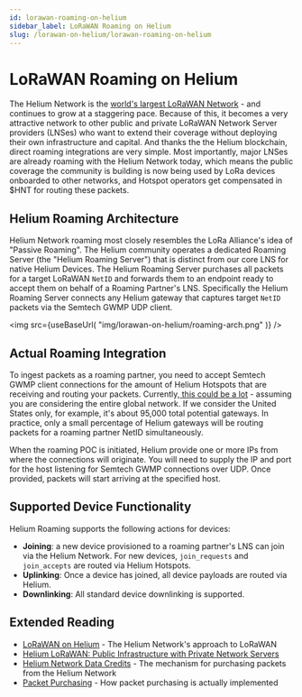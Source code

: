 ```yaml
---
id: lorawan-roaming-on-helium
sidebar_label: LoRaWAN Roaming on Helium
slug: /lorawan-on-helium/lorawan-roaming-on-helium
---
```



# LoRaWAN Roaming on Helium


The Helium Network is the [world's largest LoRaWAN Network](https://explorer.helium.com) - and continues to grow at a staggering pace. Because of this, it becomes a very attractive network to other public and private LoRaWAN Network Server providers (LNSes) who want to extend their coverage without deploying their own infrastructure and capital. And thanks the the Helium blockchain, direct roaming integrations are very simple. Most importantly, major LNSes are already roaming with the Helium Network today, which means the public coverage the community is building is now being used by LoRa devices onboarded to other networks, and Hotspot operators get compensated in $HNT for routing these packets. 


## Helium Roaming Architecture

Helium Network roaming most closely resembles the LoRa Alliance's idea of "Passive Roaming". The Helium community operates a dedicated Roaming Server (the "Helium Roaming Server") that is distinct from our core LNS for native Helium Devices. The Helium Roaming Server purchases all packets for a target LoRaWAN `NetID` and forwards them to an endpoint ready to accept them on behalf of a Roaming Partner's LNS. Specifically the Helium Roaming Server connects any Helium gateway that captures target `NetID` packets via the Semtech GWMP UDP client.

<img
  src={useBaseUrl(
    "img/lorawan-on-helium/roaming-arch.png"
  )}
/>


## Actual Roaming Integration

To ingest packets as a roaming partner, you need to accept Semtech GWMP client connections for the amount of Helium Hotspots that are receiving and routing your packets. Currently,[ this could be a lot](https://explorer.helium.com/hotspots) - assuming you are considering the entire global network. If we consider the United States only, for example, it's about 95,000 total potential gateways. In practice, only a small percentage of Helium gateways will be routing packets for a roaming partner NetID simultaneously.

When the roaming POC is initiated, Helium provide one or more IPs from where the connections will originate. You will need to supply the IP and port for the host listening for Semtech GWMP connections over UDP. Once provided, packets will start arriving at the specified host.

## Supported Device Functionality

Helium Roaming supports the following actions for devices:

* **Joining**: a new device provisioned to a roaming partner's LNS can join via the Helium Network. For new devices, `join_requests` and `join_accepts` are routed via Helium Hotspots.
* **Uplinking**: Once a device has joined, all device payloads are routed via Helium.
* **Downlinking**: All standard device downlinking is supported.

## Extended Reading

* [LoRaWAN on Helium](/lorawan-on-helium) - The Helium Network's approach to LoRaWAN
* [Helium LoRaWAN: Public Infrastructure with Private Network Servers](https://blog.helium.com/helium-lorawan-public-infrastructure-with-ultimate-privacy-9132560e4ae6)
* [Helium Network Data Credits](/use-the-network/console/data-credits/) - The mechanism for purchasing packets from the Helium Network
* [Packet Purchasing](/blockchain/packet-purchasing) - How packet purchasing is actually implemented

